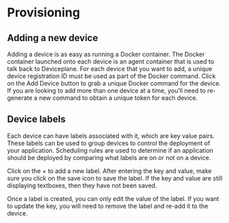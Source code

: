 
<Docs title="Provisioning">

# Provisioning

## Adding a new device

Adding a device is as easy as running a Docker container. The Docker container launched onto each device is an agent container that is used to talk back to Deviceplane. For each device that you want to add, a unique device registration ID must be used as part of the Docker command. Click on the Add Device button to grab a unique Docker command for the device. If you are looking to add more than one device at a time, you’ll need to re-generate a new command to obtain a unique token for each device.

## Device labels

Each device can have labels associated with it, which are key value pairs. These labels can be used to group devices to control the deployment of your application. Scheduling rules are used to determine if an application should be deployed by comparing what labels are on or not on a device.

Click on the + to add a new label. After entering the key and value, make sure you click on the save icon to save the label. If the key and value are still displaying textboxes, then they have not been saved.

Once a label is created, you can only edit the value of the label. If you want to update the key, you will need to remove the label and re-add it to the device.

</Docs>
